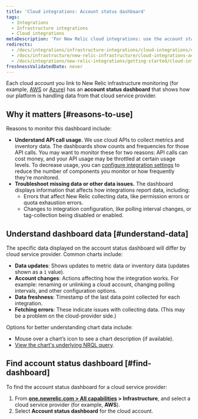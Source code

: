```yaml
---
title: 'Cloud integrations: Account status dashboard'
tags:
  - Integrations
  - Infrastructure integrations
  - Cloud integrations
metaDescription: 'For New Relic cloud integrations: use the account status dashboard to understand how your cloud service is using APIs and transmitting data.'
redirects:
  - /docs/integrations/infrastructure-integrations/cloud-integrations/cloud-integrations-account-status-dashboard
  - /docs/infrastructure/new-relic-infrastructure/cloud-integrations-account-status-dashboard
  - /docs/integrations/new-relic-integrations/getting-started/cloud-integrations-account-status-dashboard
freshnessValidatedDate: never
---
```


Each cloud account you link to New Relic infrastructure monitoring (for example, [AWS](/docs/integrations/amazon-integrations/get-started/connect-aws-infrastructure) or [Azure](/docs/integrations/microsoft-azure-integrations/getting-started/introduction-azure-monitoring-integrations)) has an **account status dashboard** that shows how our platform is handling data from that cloud service provider.

## Why it matters [#reasons-to-use]

Reasons to monitor this dashboard include:

* **Understand API call usage.** We use cloud APIs to collect metrics and inventory data. The dashboards show counts and frequencies for those API calls. You may want to monitor these for two reasons: API calls can cost money, and your API usage may be throttled at certain usage levels. To decrease usage, you can [configure integration settings](/docs/integrations/new-relic-integrations/getting-started/configure-polling-frequency-data-collection-cloud-integrations) to reduce the number of components you monitor or how frequently they're monitored.
* **Troubleshoot missing data or other data issues.** The dashboard displays information that affects how integrations report data, including:
  * Errors that affect New Relic collecting data, like permission errors or quota exhaustion errors.
  * Changes to integration configuration, like polling interval changes, or tag-collection being disabled or enabled.

## Understand dashboard data [#understand-data]

The specific data displayed on the account status dashboard will differ by cloud service provider. Common charts include:

* **Data updates**: Shows updates to metric data or inventory data (updates shown as a `1` value).
* **Account changes**: Actions affecting how the integration works. For example: renaming or unlinking a cloud account, changing polling intervals, and other configuration options.
* **Data freshness**: Timestamp of the last data point collected for each integration.
* **Fetching errors**: These indicate issues with collecting data. (This may be a problem on the cloud-provider side.)

Options for better understanding chart data include:

* Mouse over a chart’s <Icon name="fe-help-circle"/>
  icon to see a chart description (if available).
* [View the chart's underlying NRQL query](/docs/new-relic-solutions/new-relic-one/introduction-new-relic-platform).

## Find account status dashboard [#find-dashboard]

To find the account status dashboard for a cloud service provider:

1. From **[one.newrelic.com > All capabilities](https://one.newrelic.com/all-capabilities) > Infrastructure**, and select a cloud service provider (for example, **AWS**).
2. Select **Account status dashboard** for the cloud account.
